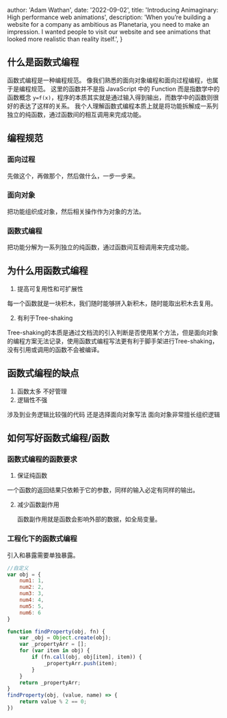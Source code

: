 
  author: 'Adam Wathan',
  date: '2022-09-02',
  title: 'Introducing Animaginary: High performance web animations',
  description:
    'When you’re building a website for a company as ambitious as Planetaria, you need to make an impression. I wanted people to visit our website and see animations that looked more realistic than reality itself.',
}


## 什么是函数式编程
函数式编程是一种编程规范。
像我们熟悉的面向对象编程和面向过程编程，也属于是编程规范。
这里的函数并不是指 JavaScript 中的 Function 而是指数学中的函数概念 `y=f(x)`，程序的本质其实就是通过输入得到输出，而数学中的函数则很好的表达了这样的关系。
我个人理解函数式编程本质上就是将功能拆解成一系列独立的纯函数，通过函数间的相互调用来完成功能。
## 编程规范
### 面向过程
先做这个，再做那个，然后做什么，一步一步来。
### 面向对象
把功能组织成对象，然后相关操作作为对象的方法。
### 函数式编程
把功能分解为一系列独立的纯函数，通过函数间互相调用来完成功能。
## 为什么用函数式编程

1. 提高可复用性和可扩展性

每一个函数就是一块积木，我们随时能够拼入新积木，随时能取出积木去复用。

2. 有利于Tree-shaking

Tree-shaking的本质是通过文档流的引入判断是否使用某个方法，但是面向对象的编程方案无法记录，使用函数式编程写法更有利于脚手架进行Tree-shaking，没有引用或调用的函数不会被编译。
## 函数式编程的缺点

1. 函数太多 不好管理
1. 逻辑性不强

涉及到业务逻辑比较强的代码 还是选择面向对象写法
面向对象非常擅长组织逻辑
## 如何写好函数式编程/函数
### 函数式编程的函数要求
1. 保证纯函数

一个函数的返回结果只依赖于它的参数，同样的输入必定有同样的输出。

2. 减少函数副作用

 	函数副作用就是函数会影响外部的数据，如全局变量。
### 工程化下的函数式编程
引入和暴露需要单独暴露。

```js
//自定义
var obj = {
    num1: 1,
    num2: 2,
    num3: 3,
    num4: 4,
    num5: 5,
    num6: 6
}

function findProperty(obj, fn) {
    var _obj = Object.create(obj);
    var _propertyArr = [];
    for (var item in obj) {
        if (fn.call(obj, obj[item], item)) {
            _propertyArr.push(item);
        }
    }
    return _propertyArr;
}
findProperty(obj, (value, name) => {
    return value % 2 == 0;
})
```